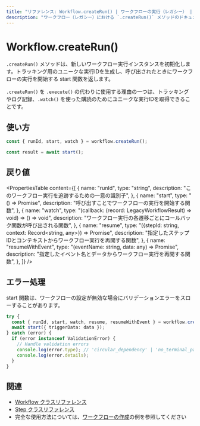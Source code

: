 ```yaml
---
title: "リファレンス: Workflow.createRun() | ワークフローの実行（レガシー） | Mastra ドキュメント"
description: "ワークフロー（レガシー）における `.createRun()` メソッドのドキュメント。新しいワークフロー実行インスタンスを初期化します。"
---
```




# Workflow.createRun()

`.createRun()` メソッドは、新しいワークフロー実行インスタンスを初期化します。トラッキング用のユニークな実行IDを生成し、呼び出されたときにワークフローの実行を開始する start 関数を返します。

`.createRun()` を `.execute()` の代わりに使用する理由の一つは、トラッキングやログ記録、`.watch()` を使った購読のためにユニークな実行IDを取得できることです。



## 使い方

```typescript
const { runId, start, watch } = workflow.createRun();

const result = await start();
```



## 戻り値

<PropertiesTable
  content={[
    {
      name: "runId",
      type: "string",
      description: "このワークフロー実行を追跡するための一意の識別子",
    },
    {
      name: "start",
      type: "() => Promise<LegacyWorkflowResult>",
      description: "呼び出すことでワークフローの実行を開始する関数",
    },
    {
      name: "watch",
      type: "(callback: (record: LegacyWorkflowResult) => void) => () => void",
      description:
        "ワークフロー実行の各遷移ごとにコールバック関数が呼び出される関数",
    },
    {
      name: "resume",
      type: "({stepId: string, context: Record<string, any>}) => Promise<LegacyWorkflowResult>",
      description:
        "指定したステップIDとコンテキストからワークフロー実行を再開する関数",
    },
    {
      name: "resumeWithEvent",
      type: "(eventName: string, data: any) => Promise<LegacyWorkflowResult>",
      description:
        "指定したイベント名とデータからワークフロー実行を再開する関数",
    },
  ]}
/>



## エラー処理

start 関数は、ワークフローの設定が無効な場合にバリデーションエラーをスローすることがあります。

```typescript
try {
  const { runId, start, watch, resume, resumeWithEvent } = workflow.createRun();
  await start({ triggerData: data });
} catch (error) {
  if (error instanceof ValidationError) {
    // Handle validation errors
    console.log(error.type); // 'circular_dependency' | 'no_terminal_path' | 'unreachable_step'
    console.log(error.details);
  }
}
```



## 関連

- [Workflow クラスリファレンス](./workflow.mdx)
- [Step クラスリファレンス](./step-class.mdx)
- 完全な使用方法については、[ワークフローの作成](../../examples/workflows_legacy/creating-a-workflow.mdx)の例を参照してください
